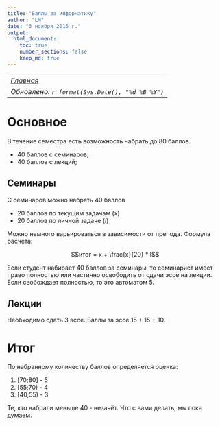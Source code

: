 ```yaml
---
title: "Баллы за информатику"
author: "LM"
date: "3 ноября 2015 г."
output: 
  html_document:
    toc: true
    number_sections: false
    keep_md: true
---
```

----------------------
*[Главная](http://leonovmx.github.io/info/index.html)*
*Обновлено: `r format(Sys.Date(), "%d %B %Y")`*
----------------------

# Основное

В течение семестра есть возможность набрать до 80 баллов.

- 40 баллов с семинаров;
- 40 баллов с лекций;

## Семинары

С семинаров можно набрать 40 баллов

- 20 баллов по текущим задачам ($x$)
- 20 баллов по личной задаче ($l$)

Можно немного варьироваться в зависимости от препода.
Формула расчета:

$$итог = x + \frac{x}{20} * l$$

Если студент набирает 40 баллов за семинары, то семинарист имеет право полностью или частично освободить от сдачи эссе на лекции. Если свобождает полностью, то это автоматом 5.

## Лекции

Необходимо сдать 3 эссе. Баллы за эссе 15 + 15 + 10.

# Итог

По набранному количеству баллов определяется оценка:

1) [70;80] - 5
2) [55;70) - 4
3) [40;55) - 3

Те, кто набрали меньше 40 - незачёт.
Что с вами делать, мы пока думаем.